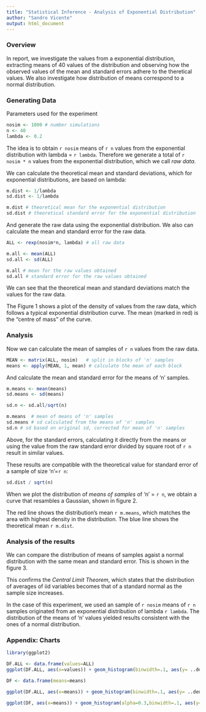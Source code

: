 ---
title: "Statistical Inference - Analysis of Exponential Distribution"
author: "Sandro Vicente"
output: html_document
---
### Overview

In report, we investigate the values from a exponential distribution, extracting means of 40 values of the distribution and observing how the observed values of the mean and standard errors adhere to the theretical values. We also investigate how distribution of means correspond to a normal distribution.

### Generating Data

Parameters used for the experiment

```{r}
nosim <- 1000 # number simulations
n <- 40
lambda <- 0.2 
```

The idea is to obtain `r nosim` means of `r n` values from the exponential distribution with lambda = `r lambda`. 
Therefore we generate a total of `r nosim * n` values from the exponential distribution, which we call *raw data*.

We can calculate the theoretical mean and standard deviations, which for exponential distributions, are based on lambda: 

```{r}
m.dist <- 1/lambda
sd.dist <- 1/lambda

m.dist # theoretical mean for the exponential distribution 
sd.dist # theoretical standard error for the exponential distribution
```

And generate the raw data using the exponential distribution. 
We also can calculate the mean and standard error for the raw data.

```{r}
ALL <- rexp(nosim*n, lambda) # all raw data

m.all <- mean(ALL)
sd.all <- sd(ALL)

m.all # mean for the raw values obtained
sd.all # standard error for the raw values obtained
```

We can see that the theoretical mean and standard deviations match the values for the raw data.

The Figure 1 shows a plot of the density of values from the raw data, which follows a typical exponential distribution curve.
The mean (marked in red) is the "centre of mass" of the curve.

### Analysis

Now we can calculate the mean of samples of `r n` values from the raw data. 

```{r}
MEAN <- matrix(ALL, nosim)   # split in blocks of 'n' samples
means <- apply(MEAN, 1, mean) # calculate the mean of each block
```

And calculate the mean and standard error for the means of 'n' samples.

```{r}

m.means <- mean(means) 
sd.means <- sd(means) 

sd.n <- sd.all/sqrt(n) 

m.means  # mean of means of 'n' samples
sd.means # sd calculated from the means of 'n' samples
sd.n # sd based on original sd, corrected for mean of 'n' samples
```

Above, for the standard errors, calculating it directly from the means or using the value from the raw standard error divided by square root of `r n` result in similar values.

These results are compatible with the theoretical value for standard error of a sample of size 'n'=`r n`:

```{r}
sd.dist / sqrt(n) 
```

When we plot the distribution of *means of samples* of 'n' = `r n`, we obtain a curve that resambles a Gaussian, shown in figure 2. 

The red line shows the distribution's mean `r m.means`, which matches the area with highest density in the distribution. The blue line shows the theoretical mean `r m.dist`.

### Analysis of the results

We can compare the distribution of means of samples agaist a normal distribution with the same mean and standard error. This is shown in the figure 3.

This confirms the *Central Limit Theorem*, which states that the distribution of averages of iid variables becomes that of a standard normal as the sample size increases. 

In the case of this experiment, we used an sample of `r nosim` means of `r n` samples originated from an exponential distribution of lambda `r lambda`. The distribution of the means of 'n' values yielded results consistent with the ones of a normal distribution.


### Appendix: Charts

```{r fig.width=8, fig.height=4, message=FALSE}
library(ggplot2)

DF.ALL <- data.frame(values=ALL)
ggplot(DF.ALL, aes(x=values)) + geom_histogram(binwidth=.1, aes(y= ..density..)) + xlim(0, 35) + xlab("All values") + ggtitle("Figure 1 - Density of raw samples") + geom_vline(aes(xintercept=5), colour="red")
```

```{r}
DF <- data.frame(means=means)

ggplot(DF.ALL, aes(x=means)) + geom_histogram(binwidth=.1, aes(y= ..density..)) + ggtitle("Figure 2 - Density of means of 'n' samples") + geom_vline(aes(xintercept=m.means), colour="red") + geom_vline(aes(xintercept=m.dist), colour="blue")

```

```{r}

ggplot(DF, aes(x=means)) + geom_histogram(alpha=0.3,binwidth=.1, aes(y= ..density..)) + stat_function(fun=dnorm, args=list(mean=m.means, sd=sd.means)) + ggtitle("Figure 3 - Means of 'n' samples against normal distribution ") 
```

